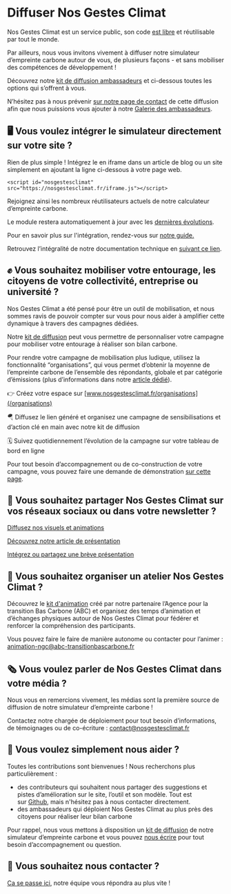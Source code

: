# Diffuser Nos Gestes Climat

Nos Gestes Climat est un service public, son code [est libre](/documentation) et réutilisable par tout le monde. 

Par ailleurs, nous vous invitons vivement à diffuser notre simulateur d’empreinte carbone autour de vous, de plusieurs façons - et sans mobiliser des compétences de développement !

Découvrez notre [kit de diffusion ambassadeurs](https://drive.google.com/drive/u/0/folders/1ppvieBBNCSSkvREGIAAK44PmPNy9CRz9) et ci-dessous toutes les options qui s’offrent à vous.

N’hésitez pas à nous prévenir [sur notre page de contact](/contact) de cette diffusion afin que nous puissions vous ajouter à notre [Galerie des ambassadeurs](/ambassadeurs).

## 🖥️ **Vous voulez intégrer le simulateur directement sur votre site ?**

Rien de plus simple ! Intégrez le en iframe dans un article de blog ou un site simplement en ajoutant la ligne ci-dessous à votre page web.

`<script id="nosgestesclimat" src="https://nosgestesclimat.fr/iframe.js"></script>`

Rejoignez ainsi les nombreux réutilisateurs actuels de notre calculateur d’empreinte carbone.

Le module restera automatiquement à jour avec les [dernières évolutions](/nouveaut%C3%A9s).

Pour en savoir plus sur l'intégration, rendez-vous sur [notre guide.](https://www.notion.so/Int-grer-Nos-Gestes-Climat-en-iframe-abdeb175baf84143922006964d80348c?pvs=21)

Retrouvez l’intégralité de notre documentation technique en [suivant ce lien](https://www.notion.so/c57ea7dfc6214660a2d6a6a3addb88bd?pvs=21).

## ✊ **Vous souhaitez mobiliser votre entourage, les citoyens de votre collectivité, entreprise ou université ?**

Nos Gestes Climat a été pensé pour être un outil de mobilisation, et nous sommes ravis de pouvoir compter sur vous pour nous aider à amplifier cette dynamique à travers des campagnes dédiées.

Notre [kit de diffusion](https://drive.google.com/drive/u/0/folders/1ppvieBBNCSSkvREGIAAK44PmPNy9CRz9) peut vous permettre de personnaliser votre campagne pour mobiliser votre entourage à réaliser son bilan carbone.

Pour rendre votre campagne de mobilisation plus ludique, utilisez la fonctionnalité “organisations”, qui vous permet d’obtenir la moyenne de l’empreinte carbone de l’ensemble des répondants, globale et par catégorie d’émissions (plus d’informations dans notre [article dédié](/blog/nouveau-parcours-organisations)).

👉 Créez votre espace sur [www.nosgestesclimat.fr/organisations](/organisations)

🪂 Diffusez le lien généré et organisez une campagne de sensibilisations et d’action clé en main avec notre kit de diffusion

🗓️ Suivez quotidiennement l’évolution de la campagne sur votre tableau de bord en ligne

Pour tout besoin d’accompagnement ou de co-construction de votre campagne, vous pouvez faire une demande de démonstration [sur cette page](https://nosgestesclimat.fr/organisations/demander-demo).

## 📢 **Vous souhaitez partager Nos Gestes Climat sur vos réseaux sociaux ou dans votre newsletter ?**

[Diffusez nos visuels et animations](https://www.notion.so/Diffusez-nos-visuels-et-animations-6767f93e71db436e8521b243206badd9?pvs=21)

[Découvrez notre article de présentation](https://www.notion.so/D-couvrez-notre-article-de-pr-sentation-54cd8914e19d4aeca58f2c819dde8846?pvs=21) 

[Intégrez ou partagez une brève présentation](https://www.notion.so/Int-grez-ou-partagez-une-br-ve-pr-sentation-788fb1666fe641ceb648e1602111a035?pvs=21)

## 👥 **Vous souhaitez organiser un atelier Nos Gestes Climat ?**

Découvrez le [kit d'animation](https://drive.google.com/drive/folders/1dORmBbDLDG31PLLOblP8Wg5CrrksAfjV) créé par notre partenaire l’Agence pour la transition Bas Carbone (ABC) et organisez des temps d’animation et d’échanges physiques autour de Nos Gestes Climat pour fédérer et renforcer la compréhension des participants. 

Vous pouvez faire le faire de manière autonome ou contacter pour l’animer : [animation-ngc@abc-transitionbascarbone.fr](mailto:animation-ngc@abc-transitionbascarbone.fr)

## 🗞️ **Vous voulez parler de Nos Gestes Climat dans votre média ?**

Nous vous en remercions vivement, les médias sont la première source de diffusion de notre simulateur d’empreinte carbone !

Contactez notre chargée de déploiement pour tout besoin d’informations, de témoignages ou de co-écriture : contact@nosgestesclimat.fr

## 🤲 **Vous voulez simplement nous aider ?**

Toutes les contributions sont bienvenues ! Nous recherchons plus particulièrement :

- des contributeurs qui souhaitent nous partager des suggestions et pistes d’amélioration sur le site, l’outil et son modèle. Tout est sur [Github](https://github.com/datagir/?q=nosgestesclimat&type=&language=&sort=), mais n'hésitez pas à nous contacter directement.
- des ambassadeurs qui déploient Nos Gestes Climat au plus près des citoyens pour réaliser leur bilan carbone

Pour rappel, nous vous mettons à disposition un [kit de diffusion](https://drive.google.com/drive/u/0/folders/1ppvieBBNCSSkvREGIAAK44PmPNy9CRz9) de notre simulateur d’empreinte carbone et vous pouvez [nous écrire](https://nosgestesclimat.fr/contact) pour tout besoin d’accompagnement ou question.

## **💌 Vous souhaitez nous contacter ?**

[Ca se passe ici](/contact), notre équipe vous répondra au plus vite !